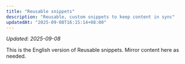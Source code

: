 ```yaml
---
title: "Reusable snippets"
description: "Reusable, custom snippets to keep content in sync"
updatedAt: "2025-09-08T16:15:14+08:00"
---
```

<!-- UPDATED_AT -->
_Updated: 2025-09-08_

This is the English version of Reusable snippets. Mirror content here as needed.

